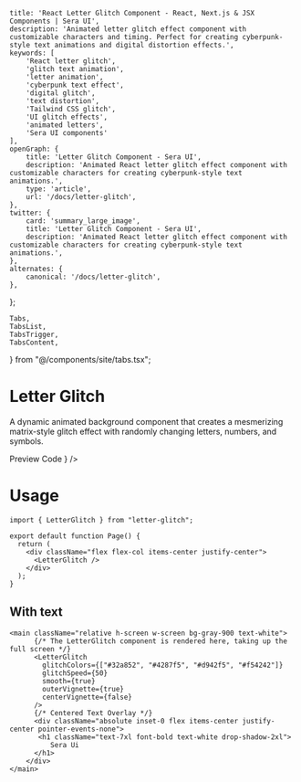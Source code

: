     title: 'React Letter Glitch Component - React, Next.js & JSX Components | Sera UI',
    description: 'Animated letter glitch effect component with customizable characters and timing. Perfect for creating cyberpunk-style text animations and digital distortion effects.',
    keywords: [
        'React letter glitch',
        'glitch text animation',
        'letter animation',
        'cyberpunk text effect',
        'digital glitch',
        'text distortion',
        'Tailwind CSS glitch',
        'UI glitch effects',
        'animated letters',
        'Sera UI components'
    ],
    openGraph: {
        title: 'Letter Glitch Component - Sera UI',
        description: 'Animated React letter glitch effect component with customizable characters for creating cyberpunk-style text animations.',
        type: 'article',
        url: '/docs/letter-glitch',
    },
    twitter: {
        card: 'summary_large_image',
        title: 'Letter Glitch Component - Sera UI',
        description: 'Animated React letter glitch effect component with customizable characters for creating cyberpunk-style text animations.',
    },
    alternates: {
        canonical: '/docs/letter-glitch',
    },
};

    Tabs,
    TabsList,
    TabsTrigger,
    TabsContent,
} from "@/components/site/tabs.tsx";


# Letter Glitch <AI dir="left"/>

A dynamic animated background component that creates a mesmerizing matrix-style glitch effect with randomly changing letters, numbers, and symbols.

<Tabs defaultValue="preview" className="">
  <TabsList>
    <TabsTrigger value="preview">Preview</TabsTrigger>
    <TabsTrigger value="code">Code</TabsTrigger>
  </TabsList>
  <TabsContent value="preview">
    <ComponentRenderer component={<LetterGlitchWrapper />} />
  </TabsContent>
  <TabsContent value="code">
    <CodeBlock filePath="src/app/docs/letter-glitch/letter-glitch.tsx" />
  </TabsContent>
</Tabs>

# Usage

```tsx
import { LetterGlitch } from "letter-glitch";

export default function Page() {
  return (
    <div className="flex flex-col items-center justify-center">
      <LetterGlitch />
    </div>
  );
}
```

## With text

```tsx
<main className="relative h-screen w-screen bg-gray-900 text-white">
      {/* The LetterGlitch component is rendered here, taking up the full screen */}
      <LetterGlitch
        glitchColors={["#32a852", "#4287f5", "#d942f5", "#f54242"]}
        glitchSpeed={50}
        smooth={true}
        outerVignette={true}
        centerVignette={false}
      />
      {/* Centered Text Overlay */}
      <div className="absolute inset-0 flex items-center justify-center pointer-events-none">
       <h1 className="text-7xl font-bold text-white drop-shadow-2xl">
          Sera Ui
      </h1>
    </div>
</main>

```